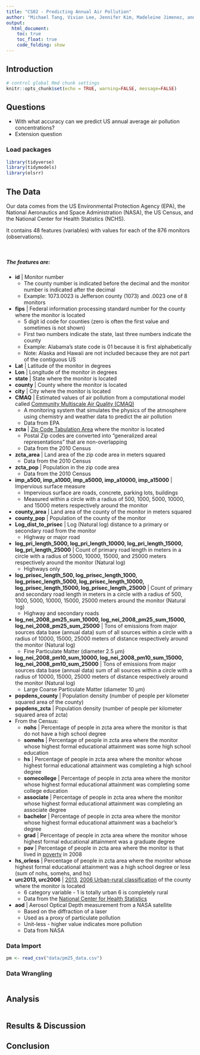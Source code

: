 ```yaml
---
title: "CS02 - Predicting Annual Air Pollution"
author: "Michael Tang, Vivian Lee, Jennifer Kim, Madeleine Jimenez, and Sean Pao"
output: 
  html_document:
    toc: true
    toc_float: true
    code_folding: show
---
```


## Introduction

```r
# control global Rmd chunk settings
knitr::opts_chunk$set(echo = TRUE, warning=FALSE, message=FALSE)
```

## Questions
- With what accuracy can we predict US annual average air pollution concentrations?
- Extension question

### Load packages

```r
library(tidyverse)
library(tidymodels)
library(olsrr)
```

## The Data

Our data comes from the US Environmental Protection Agency (EPA), the National Aeronautics and Space Administration (NASA), the US Census, and the National Center for Health Statistics (NCHS).

It contains 48 features (variables) with values for each of the 876 monitors (observations).

&nbsp;

##### The features are:

 - **id** | Monitor number
   - The county number is indicated before the decimal and the monitor number is indicated after the decimal  
   - Example: 1073.0023 is Jefferson county (1073) and .0023 one of 8 monitors
 - **fips** | Federal information processing standard number for the county where the monitor is located
   - 5 digit id code for counties (zero is often the first value and sometimes is not shown)
   - First two numbers indicate the state, last three numbers indicate the county 
   - Example: Alabama’s state code is 01 because it is first alphabetically
   - Note: Alaska and Hawaii are not included because they are not part of the contiguous US
 - **Lat** | Latitude of the monitor in degrees
 - **Lon** | Longitude of the monitor in degrees
 - **state** | State where the monitor is located
 - **county** | County where the monitor is located
 - **city** | City where the monitor is located
 - **CMAQ** | Estimated values of air pollution from a computational model called [Community Multiscale Air Quality (CMAQ)](https://www.epa.gov/cmaq)
   - A monitoring system that simulates the physics of the atmosphere using chemistry and weather data to predict the air pollution
   - Data from EPA
 - **zcta** | [Zip Code Tabulation Area](https://en.wikipedia.org/wiki/ZIP_Code_Tabulation_Area) where the monitor is located
   - Postal Zip codes are converted into “generalized areal representations” that are non-overlapping
   - Data from the 2010 Census
 - **zcta_area** | Land area of the zip code area in meters squared
   - Data from the 2010 Census
 - **zcta_pop** | Population in the zip code area
   - Data from the 2010 Census
 - **imp_a500, imp_a1000, imp_a5000, imp_a10000, imp_a15000** | Impervious surface measure
   - Impervious surface are roads, concrete, parking lots, buildings
   - Measured within a circle with a radius of 500, 1000, 5000, 10000, and 15000 meters respectively around the monitor
 - **county_area** | Land area of the county of the monitor in meters squared
 - **county_pop** | Population of the county of the monitor
 - **Log_dist_to_prisec** | Log (Natural log) distance to a primary or secondary road from the monitor
   - Highway or major road
 - **log_pri_length_5000, log_pri_length_10000, log_pri_length_15000, log_pri_length_25000** | Count of primary road length in meters in a circle with a radius of 5000, 10000, 15000, and 25000 meters respectively around the monitor (Natural log)
   - Highways only
 - **log_prisec_length_500, log_prisec_length_1000, log_prisec_length_5000, log_prisec_length_10000, log_prisec_length_15000, log_prisec_length_25000** | Count of primary and secondary road length in meters in a circle with a radius of 500, 1000, 5000, 10000, 15000, 25000 meters around the monitor (Natural log)
   - Highway and secondary roads
 - **log_nei_2008_pm25_sum_10000, log_nei_2008_pm25_sum_15000, log_nei_2008_pm25_sum_25000** | Tons of emissions from major sources data base (annual data) sum of all sources within a circle with a radius of 10000, 15000, 25000 meters of distance respectively around the monitor (Natural log)
   - Fine Particulate Matter (diameter 2.5 µm) 
 - **log_nei_2008_pm10_sum_10000, log_nei_2008_pm10_sum_15000, log_nei_2008_pm10_sum_25000** | Tons of emissions from major sources data base (annual data) sum of all sources within a circle with a radius of 10000, 15000, 25000 meters of distance respectively around the monitor (Natural log)
   - Large Coarse Particulate Matter (diameter 10 µm) 
 - **popdens_county** | Population density (number of people per kilometer squared area of the county)
 - **popdens_zcta** | Population density (number of people per kilometer squared area of zcta)
 - From the Census:
   - **nohs** | Percentage of people in zcta area where the monitor is that do not have a high school degree
   - **somehs** | Percentage of people in zcta area where the monitor whose highest formal educational attainment was some high school education
   - **hs** | Percentage of people in zcta area where the monitor whose highest formal educational attainment was completing a high school degree
   - **somecollege** | Percentage of people in zcta area where the monitor whose highest formal educational attainment was completing some college education
   - **associate** | Percentage of people in zcta area where the monitor whose highest formal educational attainment was completing an associate degree
   - **bachelor** |  Percentage of people in zcta area where the monitor whose highest formal educational attainment was a bachelor’s degree
   - **grad** | Percentage of people in zcta area where the monitor whose highest formal educational attainment was a graduate degree
   - **pov** | Percentage of people in zcta area where the monitor is that lived in [poverty](https://aspe.hhs.gov/2008-hhs-poverty-guidelines) in 2008
 - **hs_orless** | Percentage of people in zcta area where the monitor whose highest formal educational attainment was a high school degree or less (sum of nohs, somehs, and hs)
 - **urc2013, urc2006** | [2013](https://www.cdc.gov/nchs/data/series/sr_02/sr02_166.pdf), [2006 Urban-rural classification](https://www.cdc.gov/nchs/data/series/sr_02/sr02_154.pdf) of the county where the monitor is located
   - 6 category variable - 1 is totally urban 6 is completely rural
   - Data from the [National Center for Health Statistics](https://www.cdc.gov/nchs/index.htm)
 - **aod** | Aerosol Optical Depth measurement from a NASA satellite
   - Based on the diffraction of a laser
   - Used as a proxy of particulate pollution
   - Unit-less - higher value indicates more pollution
   - Data from NASA
   
   
### Data Import

```r
pm <- read_csv("data/pm25_data.csv")
```

### Data Wrangling

```r

```

## Analysis

```r

```


## Results & Discussion 

## Conclusion
